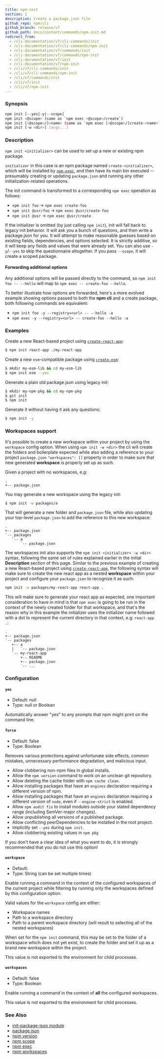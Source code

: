 ```yaml
---
title: npm-init
section: 1
description: Create a package.json file
github_repo: npm/cli
github_branch: release/v7
github_path: docs/content/commands/npm-init.md
redirect_from:
  - /cli-documentation/v7/cli-commands/init
  - /cli-documentation/v7/cli-commands/npm-init
  - /cli-documentation/v7/commands/init
  - /cli-documentation/v7/commands/npm-init
  - /cli-documentation/v7/init
  - /cli-documentation/v7/npm-init
  - /cli/v7/cli-commands/init
  - /cli/v7/cli-commands/npm-init
  - /cli/v7/commands/init
  - /cli/v7/init
  - /cli/v7/npm-init
---
```


### Synopsis

```bash
npm init [--yes|-y|--scope]
npm init <@scope> (same as `npm exec <@scope>/create`)
npm init [<@scope>/]<name> (same as `npm exec [<@scope>/]create-<name>`)
npm init [-w <dir>] [args...]
```

### Description

`npm init <initializer>` can be used to set up a new or existing npm package.

`initializer` in this case is an npm package named `create-<initializer>`, which will be installed by [`npm-exec`](/cli/v7/commands/npm-exec), and then have its main bin executed -- presumably creating or updating `package.json` and running any other initialization-related operations.

The init command is transformed to a corresponding `npm exec` operation as follows:

- `npm init foo` -> `npm exec create-foo`
- `npm init @usr/foo` -> `npm exec @usr/create-foo`
- `npm init @usr` -> `npm exec @usr/create`

If the initializer is omitted (by just calling `npm init`), init will fall back to legacy init behavior. It will ask you a bunch of questions, and then write a package.json for you. It will attempt to make reasonable guesses based on existing fields, dependencies, and options selected. It is strictly additive, so it will keep any fields and values that were already set. You can also use `-y`/`--yes` to skip the questionnaire altogether. If you pass `--scope`, it will create a scoped package.

#### Forwarding additional options

Any additional options will be passed directly to the command, so `npm init foo -- --hello` will map to `npm exec -- create-foo --hello`.

To better illustrate how options are forwarded, here's a more evolved example showing options passed to both the **npm cli** and a create package, both following commands are equivalent:

- `npm init foo -y --registry=<url> -- --hello -a`
- `npm exec -y --registry=<url> -- create-foo --hello -a`

### Examples

Create a new React-based project using [`create-react-app`](https://npm.im/create-react-app):

```bash
$ npm init react-app ./my-react-app
```

Create a new `esm`-compatible package using [`create-esm`](https://npm.im/create-esm):

```bash
$ mkdir my-esm-lib && cd my-esm-lib
$ npm init esm --yes
```

Generate a plain old package.json using legacy init:

```bash
$ mkdir my-npm-pkg && cd my-npm-pkg
$ git init
$ npm init
```

Generate it without having it ask any questions:

```bash
$ npm init -y
```

### Workspaces support

It's possible to create a new workspace within your project by using the `workspace` config option. When using `npm init -w <dir>` the cli will create the folders and boilerplate expected while also adding a reference to your project `package.json` `"workspaces": []` property in order to make sure that new generated **workspace** is properly set up as such.

Given a project with no workspaces, e.g:

```
.
+-- package.json
```

You may generate a new workspace using the legacy init:

```bash
$ npm init -w packages/a
```

That will generate a new folder and `package.json` file, while also updating your top-level `package.json` to add the reference to this new workspace:

```
.
+-- package.json
`-- packages
   `-- a
       `-- package.json
```

The workspaces init also supports the `npm init <initializer> -w <dir>` syntax, following the same set of rules explained earlier in the initial **Description** section of this page. Similar to the previous example of creating a new React-based project using [`create-react-app`](https://npm.im/create-react-app), the following syntax will make sure to create the new react app as a nested **workspace** within your project and configure your `package.json` to recognize it as such:

```bash
npm init -w packages/my-react-app react-app .
```

This will make sure to generate your react app as expected, one important consideration to have in mind is that `npm exec` is going to be run in the context of the newly created folder for that workspace, and that's the reason why in this example the initializer uses the initializer name followed with a dot to represent the current directory in that context, e.g: `react-app .`:

```
.
+-- package.json
`-- packages
   +-- a
   |   `-- package.json
   `-- my-react-app
       +-- README
       +-- package.json
       `-- ...
```

### Configuration


#### `yes`

- Default: null
- Type: null or Boolean

Automatically answer "yes" to any prompts that npm might print on the command line.


#### `force`

- Default: false
- Type: Boolean

Removes various protections against unfortunate side effects, common mistakes, unnecessary performance degradation, and malicious input.

- Allow clobbering non-npm files in global installs.
- Allow the `npm version` command to work on an unclean git repository.
- Allow deleting the cache folder with `npm cache clean`.
- Allow installing packages that have an `engines` declaration requiring a different version of npm.
- Allow installing packages that have an `engines` declaration requiring a different version of `node`, even if `--engine-strict` is enabled.
- Allow `npm audit fix` to install modules outside your stated dependency range (including SemVer-major changes).
- Allow unpublishing all versions of a published package.
- Allow conflicting peerDependencies to be installed in the root project.
- Implicitly set `--yes` during `npm init`.
- Allow clobbering existing values in `npm pkg`

If you don't have a clear idea of what you want to do, it is strongly recommended that you do not use this option!


#### `workspace`

- Default:
- Type: String (can be set multiple times)

Enable running a command in the context of the configured workspaces of the current project while filtering by running only the workspaces defined by this configuration option.

Valid values for the `workspace` config are either:

- Workspace names
- Path to a workspace directory
- Path to a parent workspace directory (will result to selecting all of the nested workspaces)

When set for the `npm init` command, this may be set to the folder of a workspace which does not yet exist, to create the folder and set it up as a brand new workspace within the project.

This value is not exported to the environment for child processes.


#### `workspaces`

- Default: false
- Type: Boolean

Enable running a command in the context of **all** the configured workspaces.

This value is not exported to the environment for child processes.



### See Also

- [init-package-json module](http://npm.im/init-package-json)
- [package.json](/cli/v7/configuring-npm/package-json)
- [npm version](/cli/v7/commands/npm-version)
- [npm scope](/cli/v7/using-npm/scope)
- [npm exec](/cli/v7/commands/npm-exec)
- [npm workspaces](/cli/v7/using-npm/workspaces)
